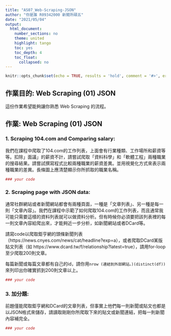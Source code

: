 ```yaml
---
title: "AS07_Web-Scraping-JSON"
author: "你是誰 R09342000 新聞所碩五"
date: "2021/05/04"
output:
  html_document:
    number_sections: no
    theme: united
    highlight: tango
    toc: yes
    toc_depth: 4
    toc_float:
      collapsed: no
---
```


```r
knitr::opts_chunk$set(echo = TRUE, results = 'hold', comment = '#>', error = TRUE)
```

## 作業目的: Web Scraping (01) JSON

這份作業希望能夠讓你熟悉 Web Scraping 的流程。

## 作業: Web Scraping (01) JSON

### 1. Scraping 104.com and Comparing salary:

我們在課程中爬取了104.com的工作列表，上面會有行業種類、工作場所和薪資等等。扣除」面議」的薪資不計，請嘗試爬取「資料科學」和「軟體工程」兩種職業的搜尋結果。請嘗試撰寫程式比較兩種職業的薪資差異。並用視覺化方式來表示兩種職業的差異。長條圖上應清楚顯示你所抓取的職業名稱。

```r
### your code

```

### 2. Scraping page with JSON data:

通常社群網站或者新聞網站都會有兩種頁面，一種是「文章列表」、另一種是每一則「文章內容」。我們在課程中示範了如何爬取104.com的工作列表，而且通常我可能只需要這樣的資料列表就可以做資料分析。但有時候你必須要把該列表裡的每一則文章內容給爬出來，才能夠近一步分析，如新聞網站或者DCard等。

請寫code以爬取鉅亨網的頭條新聞列表（https://news.cnyes.com/news/cat/headline?exp=a），或者爬取DCard某版貼文列表（如 https://www.dcard.tw/f/relationship?latest=true），請用for-loop至少爬取200則文章。

每篇新聞或每篇文章都有自己的id，請你用`nrow (連結到外部網站。)(distinct(df))`來列印出你確實抓到200則文章以上。


```r
### your code

```

### 3. 加分題:

前題僅能爬取鉅亨網和DCard的文章列表，但事實上他們每一則新聞或貼文也都是以JSON格式來儲存，請讀取剛剛你所爬取下來的貼文或新聞連結，把每一則新聞內容補完全。

```r
### your code

```
